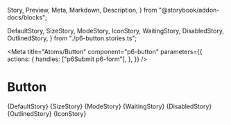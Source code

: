   Story,
  Preview,
  Meta,
  Markdown,
  Description,
} from "@storybook/addon-docs/blocks";


  DefaultStory,
  SizeStory,
  ModeStory,
  IconStory,
  WaitingStory,
  DisabledStory,
  OutlinedStory,
} from "./p6-button.stories.ts";

<Meta
  title="Atoms/Button"
  component="p6-button"
  parameters={{
    actions: {
      handles: ["p6Submit p6-form"],
    },
  }}
/>

# Button

<Preview>
  <Story
    name="Default"
    height="58px"
    parameters={DefaultStory.parameters}
    args={DefaultStory.args}
    argTypes={DefaultStory.argTypes}
  >
    {DefaultStory}
  </Story>
</Preview>

<Preview>
  <Story
    name="Size"
    height="58px"
    parameters={SizeStory.parameters}
    args={SizeStory.args}
    argTypes={SizeStory.argTypes}
  >
    {SizeStory}
  </Story>
</Preview>

<Preview>
  <Story
    name="Mode"
    height="58px"
    parameters={ModeStory.parameters}
    args={ModeStory.args}
    argTypes={ModeStory.argTypes}
  >
    {ModeStory}
  </Story>
</Preview>

<Preview>
  <Story
    name="Waiting"
    height="58px"
    parameters={WaitingStory.parameters}
    args={WaitingStory.args}
    argTypes={WaitingStory.argTypes}
  >
    {WaitingStory}
  </Story>
</Preview>

<Preview>
  <Story
    name="Disabled"
    height="58px"
    parameters={DisabledStory.parameters}
    args={DisabledStory.args}
    argTypes={DisabledStory.argTypes}
  >
    {DisabledStory}
  </Story>
</Preview>

<Preview>
  <Story
    name="Outlined"
    height="58px"
    parameters={OutlinedStory.parameters}
    args={OutlinedStory.args}
    argTypes={OutlinedStory.argTypes}
  >
    {OutlinedStory}
  </Story>
</Preview>

<Preview>
  <Story
    name="With icon"
    height="58px"
    parameters={IconStory.parameters}
    args={IconStory.args}
    argTypes={IconStory.argTypes}
  >
    {IconStory}
  </Story>
</Preview>

<Description markdown={Readme} />
